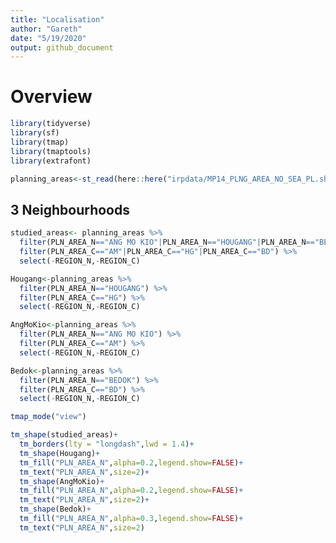 ```yaml
---
title: "Localisation"
author: "Gareth"
date: "5/19/2020"
output: github_document
---
```


# Overview
```r
library(tidyverse)
library(sf)
library(tmap)
library(tmaptools)
library(extrafont)
```

```r
planning_areas<-st_read(here::here("irpdata/MP14_PLNG_AREA_NO_SEA_PL.shp"))
```

## 3 Neighbourhoods

```r
studied_areas<- planning_areas %>% 
  filter(PLN_AREA_N=="ANG MO KIO"|PLN_AREA_N=="HOUGANG"|PLN_AREA_N=="BEDOK") %>% 
  filter(PLN_AREA_C=="AM"|PLN_AREA_C=="HG"|PLN_AREA_C=="BD") %>% 
  select(-REGION_N,-REGION_C)

Hougang<-planning_areas %>% 
  filter(PLN_AREA_N=="HOUGANG") %>% 
  filter(PLN_AREA_C=="HG") %>% 
  select(-REGION_N,-REGION_C)

AngMoKio<-planning_areas %>% 
  filter(PLN_AREA_N=="ANG MO KIO") %>% 
  filter(PLN_AREA_C=="AM") %>% 
  select(-REGION_N,-REGION_C)

Bedok<-planning_areas %>% 
  filter(PLN_AREA_N=="BEDOK") %>% 
  filter(PLN_AREA_C=="BD") %>% 
  select(-REGION_N,-REGION_C)
```

```r
tmap_mode("view")

tm_shape(studied_areas)+
  tm_borders(lty = "longdash",lwd = 1.4)+
  tm_shape(Hougang)+
  tm_fill("PLN_AREA_N",alpha=0.2,legend.show=FALSE)+
  tm_text("PLN_AREA_N",size=2)+
  tm_shape(AngMoKio)+
  tm_fill("PLN_AREA_N",alpha=0.2,legend.show=FALSE)+
  tm_text("PLN_AREA_N",size=2)+
  tm_shape(Bedok)+
  tm_fill("PLN_AREA_N",alpha=0.3,legend.show=FALSE)+
  tm_text("PLN_AREA_N",size=2)
```




